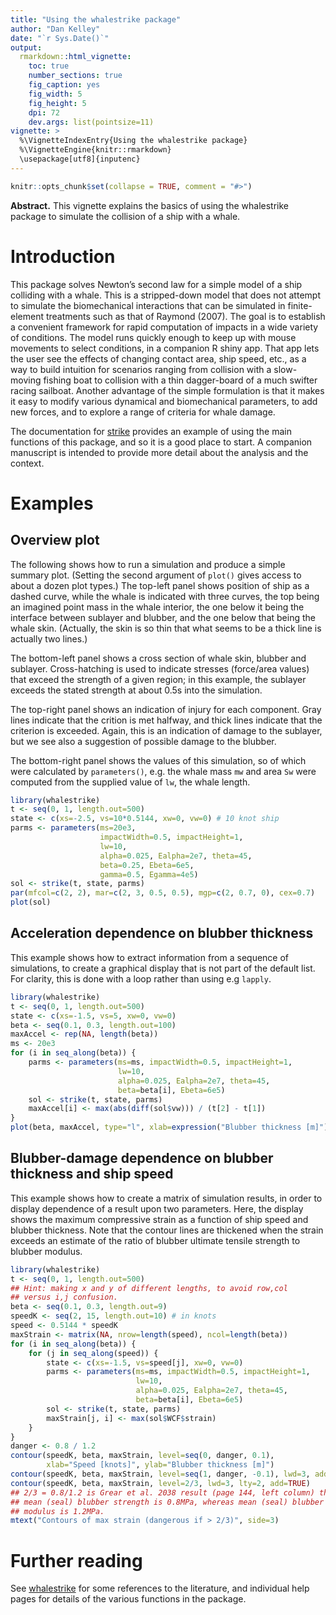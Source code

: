 ```yaml
---
title: "Using the whalestrike package"
author: "Dan Kelley"
date: "`r Sys.Date()`"
output:
  rmarkdown::html_vignette:
    toc: true
    number_sections: true
    fig_caption: yes
    fig_width: 5
    fig_height: 5
    dpi: 72
    dev.args: list(pointsize=11)
vignette: >
  %\VignetteIndexEntry{Using the whalestrike package}
  %\VignetteEngine{knitr::rmarkdown}
  \usepackage[utf8]{inputenc}
---
```


<!-- HOW TO BUILD THE VIGNETTE. -->
<!-- 1. edit this file in vignettes/whalestrike.Rmd -->
<!-- 2. run devtools::build_vignettes() -->
<!-- 3. build the package -->


```r
knitr::opts_chunk$set(collapse = TRUE, comment = "#>")
```

**Abstract.** This vignette explains the basics of using the whalestrike
package to simulate the collision of a ship with a whale.

# Introduction

This package solves Newton's second law for a simple model of a ship colliding
with a whale. This is a stripped-down model that does not attempt to simulate
the biomechanical interactions that can be simulated in finite-element
treatments such as that of Raymond (2007).  The goal is to establish a
convenient framework for rapid computation of impacts in a wide variety of
conditions. The model runs quickly enough to keep up with mouse movements to
select conditions, in a companion R shiny app. That app lets the user see the
effects of changing contact area, ship speed, etc., as a way to build intuition
for scenarios ranging from collision with a slow-moving fishing boat to
collision with a thin dagger-board of a much swifter racing sailboat. Another
advantage of the simple formulation is that it makes it easy to modify various
dynamical and biomechanical parameters, to add new forces, and to explore a
range of criteria for whale damage.

The documentation for [strike](../help/strike) provides an example of using the
main functions of this package, and so it is a good place to start. A companion
manuscript is intended to provide more detail about the analysis and the
context.

# Examples

## Overview plot

The following shows how to run a simulation and produce a simple summary plot.
(Setting the second argument of `plot()` gives access to about a dozen plot
types.) The top-left panel shows position of ship as a dashed curve, while the
whale is indicated with three curves, the top being an imagined point mass in
the whale interior, the one below it being the interface between sublayer and
blubber, and the one below that being the whale skin. (Actually, the skin is
so thin that what seems to be a thick line is actually two lines.)

The bottom-left panel shows a cross section of whale skin, blubber and
sublayer. Cross-hatching is used to indicate stresses (force/area values) that
exceed the strength of a given region; in this example, the sublayer exceeds
the stated strength at about 0.5s into the simulation.

The top-right panel shows an indication of injury for each component. Gray
lines indicate that the crition is met halfway, and thick lines indicate that
the criterion is exceeded. Again, this is an indication of damage to the
sublayer, but we see also a suggestion of possible damage to the blubber.

The bottom-right panel shows the values of this simulation, so of which were
calculated by `parameters()`, e.g. the whale mass `mw` and area `Sw` were
computed from the supplied value of `lw`, the whale length.

```r
library(whalestrike)
t <- seq(0, 1, length.out=500)
state <- c(xs=-2.5, vs=10*0.5144, xw=0, vw=0) # 10 knot ship
parms <- parameters(ms=20e3,
                    impactWidth=0.5, impactHeight=1,
                    lw=10,
                    alpha=0.025, Ealpha=2e7, theta=45,
                    beta=0.25, Ebeta=6e5,
                    gamma=0.5, Egamma=4e5)
sol <- strike(t, state, parms)
par(mfcol=c(2, 2), mar=c(2, 3, 0.5, 0.5), mgp=c(2, 0.7, 0), cex=0.7)
plot(sol)
```

## Acceleration dependence on blubber thickness

This example shows how to extract information from a sequence of simulations,
to create a graphical display that is not part of the default list. For
clarity, this is done with a loop rather than using e.g `lapply`.
```r
library(whalestrike)
t <- seq(0, 1, length.out=500)
state <- c(xs=-1.5, vs=5, xw=0, vw=0)
beta <- seq(0.1, 0.3, length.out=100)
maxAccel <- rep(NA, length(beta))
ms <- 20e3
for (i in seq_along(beta)) {
    parms <- parameters(ms=ms, impactWidth=0.5, impactHeight=1,
                        lw=10,
                        alpha=0.025, Ealpha=2e7, theta=45,
                        beta=beta[i], Ebeta=6e5)
    sol <- strike(t, state, parms)
    maxAccel[i] <- max(abs(diff(sol$vw))) / (t[2] - t[1])
}
plot(beta, maxAccel, type="l", xlab=expression("Blubber thickness [m]"), ylab="Max. Acceleration [m/s^2]")
```

## Blubber-damage dependence on blubber thickness and ship speed

This example shows how to create a matrix of simulation results, in order to
display dependence of a result upon two parameters. Here, the display shows the
maximum compressive strain as a function of ship speed and blubber thickness.
Note that the contour lines are thickened when the strain exceeds an estimate
of the ratio of blubber ultimate tensile strength to blubber modulus.


```r
library(whalestrike)
t <- seq(0, 1, length.out=500)
## Hint: making x and y of different lengths, to avoid row,col
## versus i,j confusion.
beta <- seq(0.1, 0.3, length.out=9)
speedK <- seq(2, 15, length.out=10) # in knots
speed <- 0.5144 * speedK
maxStrain <- matrix(NA, nrow=length(speed), ncol=length(beta))
for (i in seq_along(beta)) {
    for (j in seq_along(speed)) {
        state <- c(xs=-1.5, vs=speed[j], xw=0, vw=0)
        parms <- parameters(ms=ms, impactWidth=0.5, impactHeight=1,
                            lw=10,
                            alpha=0.025, Ealpha=2e7, theta=45,
                            beta=beta[i], Ebeta=6e5)
        sol <- strike(t, state, parms)
        maxStrain[j, i] <- max(sol$WCF$strain)
    }
}
danger <- 0.8 / 1.2
contour(speedK, beta, maxStrain, level=seq(0, danger, 0.1),
        xlab="Speed [knots]", ylab="Blubber thickness [m]")
contour(speedK, beta, maxStrain, level=seq(1, danger, -0.1), lwd=3, add=TRUE)
contour(speedK, beta, maxStrain, level=2/3, lwd=3, lty=2, add=TRUE)
## 2/3 = 0.8/1.2 is Grear et al. 2038 result (page 144, left column) that
## mean (seal) blubber strength is 0.8MPa, whereas mean (seal) blubber
## modulus is 1.2MPa.
mtext("Contours of max strain (dangerous if > 2/3)", side=3)
```


# Further reading

See [whalestrike](../help/whalestrike) for some references to the literature, and
individual help pages for details of the various functions in the package.

